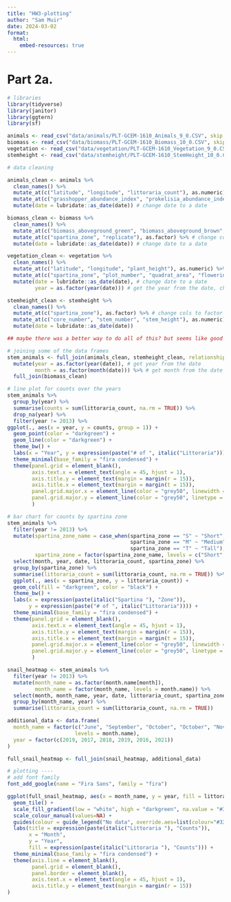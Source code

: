 ```yaml
---
title: "HW3-plotting"
author: "Sam Muir"
date: 2024-03-02
format:
  html:
    embed-resources: true
---
```


# Part 2a.

```r
# libraries
library(tidyverse)
library(janitor)
library(ggtern)
library(sf)
```

```r
animals <- read_csv("data/animals/PLT-GCEM-1610_Animals_9_0.CSV", skip = 2)[-c(1,2),]
biomass <- read_csv("data/biomass/PLT-GCEM-1610_Biomass_10_0.CSV", skip = 2)[-c(1,2),]
vegetation <- read_csv("data/vegetation/PLT-GCEM-1610_Vegetation_9_0.CSV", skip = 2)[-c(1,2),]
stemheight <- read_csv("data/stemheight/PLT-GCEM-1610_StemHeight_10_0.CSV", skip = 2)[-c(1,2),]
```

```r
# data cleaning 

animals_clean <- animals %>%
  clean_names() %>%
  mutate_at(c("latitude", "longitude", "littoraria_count"), as.numeric) %>% # change cols to numeric
  mutate_at(c("grasshopper_abundance_index", "prokelisia_abundance_index", "littoraria_quadrat_area", "plot_number", "spartina_zone"), as.factor) %>% # change cols to factor
  mutate(date = lubridate::as_date(date)) # change date to a date

biomass_clean <- biomass %>%
  clean_names() %>%
  mutate_at(c("biomass_aboveground_green", "biomass_aboveground_brown", "biomass_aboveground_total", "biomass_belowground_0to10cm", "biomass_belowground_10to30cm", "biomass_belowground_total", "rhizomes_0to10cm", "root_to_shoot_ratio"), as.numeric) %>% # change cols to numeric
  mutate_at(c("spartina_zone", "replicate"), as.factor) %>% # change cols to factor
  mutate(date = lubridate::as_date(date)) # change date to a date

vegetation_clean <- vegetation %>%
  clean_names() %>%
  mutate_at(c("latitude", "longitude", "plant_height"), as.numeric) %>% # change cols to numeric
  mutate_at(c("spartina_zone", "plot_number", "quadrat_area", "flowering_status"), as.factor) %>% # change cols to factor
  mutate(date = lubridate::as_date(date), # change date to a date
         year = as.factor(year(date))) # get the year from the date, change to a factor

stemheight_clean <- stemheight %>%
  clean_names() %>%
  mutate_at(c("spartina_zone"), as.factor) %>% # change cols to factor
  mutate_at(c("core_number", "stem_number", "stem_height"), as.numeric) %>% # change cols to numeric
  mutate(date = lubridate::as_date(date))

## maybe there was a better way to do all of this? but seems like good practice either way 

# joining some of the data frames
stem_animals <- full_join(animals_clean, stemheight_clean, relationship = "many-to-many") %>% # join animals and stemheight
  mutate(year = as.factor(year(date)), # get year from the date
         month = as.factor(month(date))) %>% # get month from the date
  full_join(biomass_clean)
```

```r
# line plot for counts over the years
stem_animals %>%
  group_by(year) %>%
  summarise(counts = sum(littoraria_count, na.rm = TRUE)) %>%
  drop_na(year) %>%
  filter(year != 2013) %>%
ggplot(., aes(x = year, y = counts, group = 1)) +
  geom_point(color = "darkgreen") +
  geom_line(color = "darkgreen") +
  theme_bw() +
  labs(x = "Year", y = expression(paste("# of ", italic("Littoraria")))) +
  theme_minimal(base_family = "fira condensed") +
  theme(panel.grid = element_blank(),
        axis.text.x = element_text(angle = 45, hjust = 1),
        axis.title.y = element_text(margin = margin(r = 15)),
        axis.title.x = element_text(margin = margin(t = 15)),
        panel.grid.major.x = element_line(color = "grey50", linewidth = 0.25, linetype = "dotted"),
        panel.grid.major.y = element_line(color = "grey50", linetype = "dotted")
        )
```

```r
# bar chart for counts by spartina zone
stem_animals %>%
  filter(year != 2013) %>%
  mutate(spartina_zone_name = case_when(spartina_zone == "S" ~ "Short",
                                        spartina_zone == "M" ~ "Medium",
                                        spartina_zone == "T" ~ "Tall"),
         spartina_zone = factor(spartina_zone_name, levels = c("Short", "Medium", "Tall"))) %>%
  select(month, year, date, littoraria_count, spartina_zone) %>%
  group_by(spartina_zone) %>%
  summarise(littoraria_count = sum(littoraria_count, na.rm = TRUE)) %>%
  ggplot(., aes(x = spartina_zone, y = littoraria_count)) +
  geom_col(fill = "darkgreen", color = "black") +
  theme_bw() +
  labs(x = expression(paste(italic("Spartina "), "Zone")),
       y = expression(paste("# of ", italic("Littoraria")))) +
  theme_minimal(base_family = "fira condensed") +
  theme(panel.grid = element_blank(),
        axis.text.x = element_text(angle = 45, hjust = 1),
        axis.title.y = element_text(margin = margin(r = 15)),
        axis.title.x = element_text(margin = margin(t = 15)),
        panel.grid.major.x = element_line(color = "grey50", linewidth = 0.25, linetype = "dotted"),
        panel.grid.major.y = element_line(color = "grey50", linetype = "dotted")
        )
```

```r
snail_heatmap <- stem_animals %>%
  filter(year != 2013) %>%
  mutate(month_name = as.factor(month.name[month]),
         month_name = factor(month_name, levels = month.name)) %>%
  select(month, month_name, year, date, littoraria_count, spartina_zone) %>%
  group_by(month_name, year) %>%
  summarise(littoraria_count = sum(littoraria_count, na.rm = TRUE))

additional_data <- data.frame(
  month_name = factor(c("June", "September", "October", "October", "November", "November"),
                      levels = month.name),
  year = factor(c(2019, 2017, 2018, 2019, 2016, 2021))
)

full_snail_heatmap <- full_join(snail_heatmap, additional_data)

# plotting ----
# add font family
font_add_google(name = "Fira Sans", family = "fira")

ggplot(full_snail_heatmap, aes(x = month_name, y = year, fill = littoraria_count, color = "")) +
  geom_tile() +
  scale_fill_gradient(low = "white", high = "darkgreen", na.value = "#333333") +
  scale_colour_manual(values=NA) +              
  guides(colour = guide_legend("No data", override.aes=list(colour="#333333"))) +
  labs(title = expression(paste(italic("Littoraria "), "Counts")),
       x = "Month",
       y = "Year",
       fill = expression(paste(italic("Littoraria "), "Counts"))) +
  theme_minimal(base_family = "fira condensed") +
  theme(axis.line = element_blank(),
        panel.grid = element_blank(),
        panel.border = element_blank(),
        axis.text.x = element_text(angle = 45, hjust = 1),
        axis.title.y = element_text(margin = margin(r = 15))
)
```
